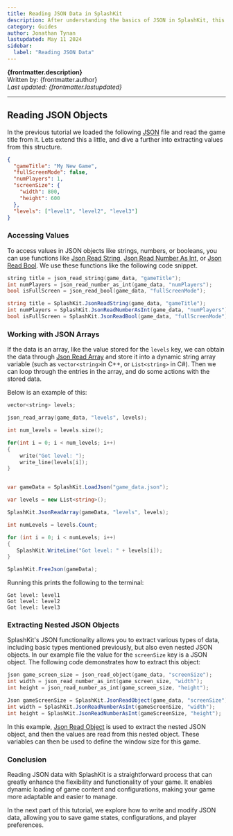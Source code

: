 ```yaml
---
title: Reading JSON Data in SplashKit
description: After understanding the basics of JSON in SplashKit, this part of the tutorial focuses on how to read and parse JSON data. Reading JSON data is essential for game development tasks such as loading game settings, level configurations, or player data.
category: Guides
author: Jonathan Tynan
lastupdated: May 11 2024
sidebar:
  label: "Reading JSON Data"
---
```



**{frontmatter.description}**  
Written by: {frontmatter.author}  
_Last updated: {frontmatter.lastupdated}_

---

## Reading JSON Objects

In the previous tutorial we loaded the following [JSON](/api/json/) file and read the game title from it. Lets extend this a little, and dive a further into extracting values from this structure.

```json
{
  "gameTitle": "My New Game",
  "fullScreenMode": false,
  "numPlayers": 1,
  "screenSize": {
    "width": 800,
    "height": 600
  },
  "levels": ["level1", "level2", "level3"]
}
```

### Accessing Values

To access values in JSON objects like strings, numbers, or booleans, you can use functions like [Json Read String](/api/json/#json-read-string), [Json Read Number As Int](/api/json/#json-read-number-as-int), or [Json Read Bool](/api/json/#json-read-bool). We use these functions like the following code snippet.

<Tabs syncKey="code-language">
  <TabItem label="C++">

  ```cpp
  string title = json_read_string(game_data, "gameTitle");
  int numPlayers = json_read_number_as_int(game_data, "numPlayers");
  bool isFullScreen = json_read_bool(game_data, "fullScreenMode");
  ```

  </TabItem>

  <TabItem label="C#">

  ```csharp
  string title = SplashKit.JsonReadString(game_data, "gameTitle");
  int numPlayers = SplashKit.JsonReadNumberAsInt(game_data, "numPlayers");
  bool isFullScreen = SplashKit.JsonReadBool(game_data, "fullScreenMode");
  ```

  </TabItem>
</Tabs>

### Working with JSON Arrays

If the data is an array, like the value stored for the `levels` key, we can obtain the data through [Json Read Array](/api/json/#json-read-array) and store it into a dynamic string array variable (such as `vector<string>`in C++, or `List<string>` in C#). Then we can loop through the entries in the array, and do some actions with the stored data.

Below is an example of this:

<Tabs syncKey="code-language">
  <TabItem label="C++">

  ```cpp
  vector<string> levels;

  json_read_array(game_data, "levels", levels);

  int num_levels = levels.size();

  for(int i = 0; i < num_levels; i++)
  {
      write("Got level: ");
      write_line(levels[i]);
  }
  ```

  </TabItem>

  <TabItem label="C#">

  ```csharp

  var gameData = SplashKit.LoadJson("game_data.json");

  var levels = new List<string>();

  SplashKit.JsonReadArray(gameData, "levels", levels);

  int numLevels = levels.Count;

  for (int i = 0; i < numLevels; i++)
  {
     SplashKit.WriteLine("Got level: " + levels[i]);
  }

  SplashKit.FreeJson(gameData);
  ```

  </TabItem>
</Tabs>

Running this prints the following to the terminal:

```plaintext
Got level: level1
Got level: level2
Got level: level3
```

### Extracting Nested JSON Objects

SplashKit's JSON functionality allows you to extract various types of data, including basic types mentioned previously, but also even nested JSON objects. In our example file the value for the `screenSize` key is a JSON object. The following code demonstrates how to extract this object:

<Tabs syncKey="code-language">
  <TabItem label="C++">

  ```cpp
  json game_screen_size = json_read_object(game_data, "screenSize");
  int width = json_read_number_as_int(game_screen_size, "width");
  int height = json_read_number_as_int(game_screen_size, "height");
  ```

  </TabItem>

  <TabItem label="C#">

  ```csharp
  Json gameScreenSize = SplashKit.JsonReadObject(game_data, "screenSize");
  int width = SplashKit.JsonReadNumberAsInt(gameScreenSize, "width");
  int height = SplashKit.JsonReadNumberAsInt(gameScreenSize, "height");
  ```

  </TabItem>
</Tabs>

In this example, [Json Read Object](/api/json/#json-read-object) is used to extract the nested JSON object, and then the values are read from this nested object. These variables can then be used to define the window size for this game.

### Conclusion

Reading JSON data with SplashKit is a straightforward process that can greatly enhance the flexibility and functionality of your game. It enables dynamic loading of game content and configurations, making your game more adaptable and easier to manage.

In the next part of this tutorial, we explore how to write and modify JSON data, allowing you to save game states, configurations, and player preferences.

